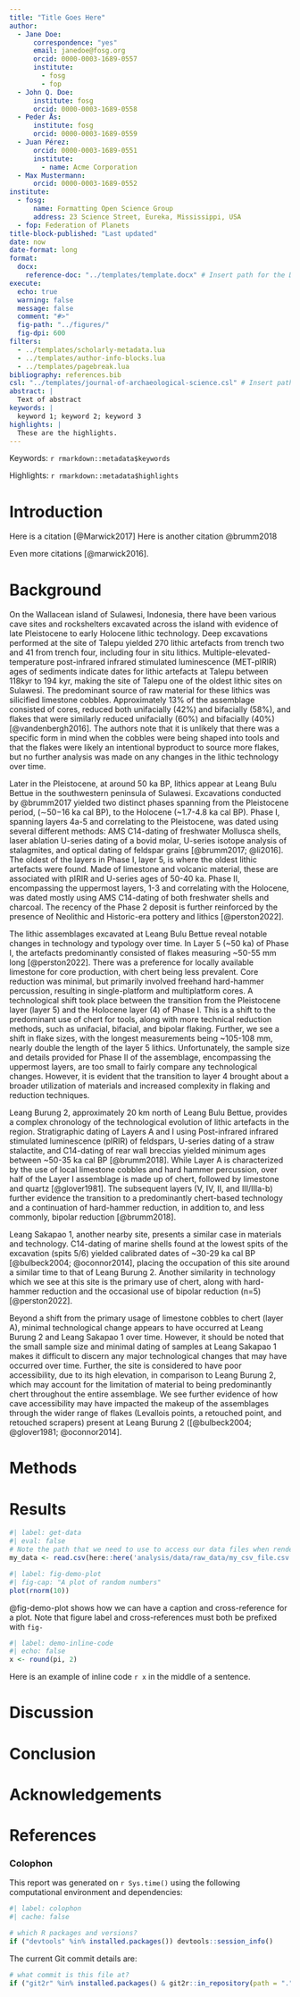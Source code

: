 ```yaml
---
title: "Title Goes Here"
author:
  - Jane Doe:
      correspondence: "yes"
      email: janedoe@fosg.org
      orcid: 0000-0003-1689-0557
      institute:
        - fosg
        - fop
  - John Q. Doe:
      institute: fosg
      orcid: 0000-0003-1689-0558
  - Peder Ås:
      institute: fosg
      orcid: 0000-0003-1689-0559
  - Juan Pérez:
      orcid: 0000-0003-1689-0551
      institute:
        - name: Acme Corporation
  - Max Mustermann:
      orcid: 0000-0003-1689-0552
institute:
  - fosg:
      name: Formatting Open Science Group
      address: 23 Science Street, Eureka, Mississippi, USA
  - fop: Federation of Planets
title-block-published: "Last updated"  
date: now
date-format: long
format: 
  docx:
    reference-doc: "../templates/template.docx" # Insert path for the DOCX file
execute:
  echo: true
  warning: false
  message: false
  comment: "#>"
  fig-path: "../figures/"
  fig-dpi: 600
filters:
  - ../templates/scholarly-metadata.lua
  - ../templates/author-info-blocks.lua
  - ../templates/pagebreak.lua
bibliography: references.bib
csl: "../templates/journal-of-archaeological-science.csl" # Insert path for the bib-style
abstract: |
  Text of abstract
keywords: |
  keyword 1; keyword 2; keyword 3
highlights: |
  These are the highlights. 
---
```


<!-- This is the format for text comments that will be ignored during renderings. Do not put R code in these comments because it will not be ignored. -->

<!-- With the following code you can access and display values from the yml header above. -->

Keywords: `r rmarkdown::metadata$keywords`

Highlights: `r rmarkdown::metadata$highlights`

<!-- The actual document text starts here: -->

# Introduction

Here is a citation [@Marwick2017] Here is another citation @brumm2018

Even more citations [@marwick2016].

<!-- visual mode for citations + must have empty spaces when making those citations / @ + van den burgh showing up as bergh -->

# Background

On the Wallacean island of Sulawesi, Indonesia, there have been various cave sites and rockshelters excavated across the island with evidence of late Pleistocene to early Holocene lithic technology. Deep excavations performed at the site of Talepu yielded 270 lithic artefacts from trench two and 41 from trench four, including four in situ lithics. Multiple-elevated-temperature post-infrared infrared stimulated luminescence (MET-pIRIR) ages of sediments indicate dates for lithic artefacts at Talepu between 118kyr to 194 kyr, making the site of Talepu one of the oldest lithic sites on Sulawesi. The predominant source of raw material for these lithics was silicified limestone cobbles. Approximately 13% of the assemblage consisted of cores, reduced both unifacially (42%) and bifacially (58%), and flakes that were similarly reduced unifacially (60%) and bifacially (40%) [@vandenbergh2016]. The authors note that it is unlikely that there was a specific form in mind when the cobbles were being shaped into tools and that the flakes were likely an intentional byproduct to source more flakes, but no further analysis was made on any changes in the lithic technology over time.

Later in the Pleistocene, at around 50 ka BP, lithics appear at Leang Bulu Bettue in the southwestern peninsula of Sulawesi. Excavations conducted by @brumm2017 yielded two distinct phases spanning from the Pleistocene period, (∼50−16 ka cal BP), to the Holocene (\~1.7-4.8 ka cal BP). Phase I, spanning layers 4a-5 and correlating to the Pleistocene, was dated using several different methods: AMS C14-dating of freshwater Mollusca shells, laser ablation U-series dating of a bovid molar, U-series isotope analysis of stalagmites, and optical dating of feldspar grains [@brumm2017; @li2016]. The oldest of the layers in Phase I, layer 5, is where the oldest lithic artefacts were found. Made of limestone and volcanic material, these are associated with pIRIR and U-series ages of 50-40 ka. Phase II, encompassing the uppermost layers, 1-3 and correlating with the Holocene, was dated mostly using AMS C14-dating of both freshwater shells and charcoal. The recency of the Phase 2 deposit is further reinforced by the presence of Neolithic and Historic-era pottery and lithics [@perston2022].

The lithic assemblages excavated at Leang Bulu Bettue reveal notable changes in technology and typology over time. In Layer 5 (\~50 ka) of Phase I, the artefacts predominantly consisted of flakes measuring \~50-55 mm long [@perston2022]. There was a preference for locally available limestone for core production, with chert being less prevalent. Core reduction was minimal, but primarily involved freehand hard-hammer percussion, resulting in single-platform and multiplatform cores. A technological shift took place between the transition from the Pleistocene layer (layer 5) and the Holocene layer (4) of Phase I. This is a shift to the predominant use of chert for tools, along with more technical reduction methods, such as unifacial, bifacial, and bipolar flaking. Further, we see a shift in flake sizes, with the longest measurements being \~105-108 mm, nearly double the length of the layer 5 lithics. Unfortunately, the sample size and details provided for Phase II of the assemblage, encompassing the uppermost layers, are too small to fairly compare any technological changes. However, it is evident that the transition to layer 4 brought about a broader utilization of materials and increased complexity in flaking and reduction techniques.

Leang Burung 2, approximately 20 km north of Leang Bulu Bettue, provides a complex chronology of the technological evolution of lithic artefacts in the region. Stratigraphic dating of Layers A and I using Post-infrared infrared stimulated luminescence (pIRIR) of feldspars, U-series dating of a straw stalactite, and C14-dating of rear wall breccias yielded minimum ages between \~50-35 ka cal BP [@brumm2018]. While Layer A is characterized by the use of local limestone cobbles and hard hammer percussion, over half of the Layer I assemblage is made up of chert, followed by limestone and quartz [@glover1981]. The subsequent layers (V, IV, II, and III/IIIa-b) further evidence the transition to a predominantly chert-based technology and a continuation of hard-hammer reduction, in addition to, and less commonly, bipolar reduction [@brumm2018].

Leang Sakapao 1, another nearby site, presents a similar case in materials and technology. C14-dating of marine shells found at the lowest spits of the excavation (spits 5/6) yielded calibrated dates of \~30-29 ka cal BP [@bulbeck2004; @oconnor2014], placing the occupation of this site around a similar time to that of Leang Burung 2. Another similarity in technology which we see at this site is the primary use of chert, along with hard-hammer reduction and the occasional use of bipolar reduction (n=5) [@perston2022].

Beyond a shift from the primary usage of limestone cobbles to chert (layer A), minimal technological change appears to have occurred at Leang Burung 2 and Leang Sakapao 1 over time. However, it should be noted that the small sample size and minimal dating of samples at Leang Sakapao 1 makes it difficult to discern any major technological changes that may have occurred over time. Further, the site is considered to have poor accessibility, due to its high elevation, in comparison to Leang Burung 2, which may account for the limitation of material to being predominantly chert throughout the entire assemblage. We see further evidence of how cave accessibility may have impacted the makeup of the assemblages through the wider range of flakes (Levallois points, a retouched point, and retouched scrapers) present at Leang Burung 2 ([@bulbeck2004; @glover1981; @oconnor2014].

```{=html}
<!--
last background paragraph notes

-should i make note of flakes with silica gloss ? didn't really appear to be a major detail
-trouble importing Glover 1981 citation, just added so maybe try again later
-(n=(number)) proper in research papers ?
-expansions needed in final paragraph?
-->
```
# Methods

# Results

<!-- Here's some example analysis code: -->

```r
#| label: get-data
#| eval: false
# Note the path that we need to use to access our data files when rendering this document
my_data <- read.csv(here::here('analysis/data/raw_data/my_csv_file.csv'))
```

```r
#| label: fig-demo-plot
#| fig-cap: "A plot of random numbers"
plot(rnorm(10))
```

@fig-demo-plot shows how we can have a caption and cross-reference for a plot. Note that figure label and cross-references must both be prefixed with `fig-`

```r
#| label: demo-inline-code
#| echo: false
x <- round(pi, 2)
```

Here is an example of inline code `r x` in the middle of a sentence.

# Discussion

# Conclusion

# Acknowledgements

<!-- The following line inserts a page break  -->

\newpage

# References

<!-- The following line ensures the references appear here for the MS Word or HTML output files, rather than right at the end of the document (this will not work for PDF files):  -->

::: {#refs}
:::

\newpage

### Colophon

This report was generated on `r Sys.time()` using the following computational environment and dependencies:

```r
#| label: colophon
#| cache: false

# which R packages and versions?
if ("devtools" %in% installed.packages()) devtools::session_info()
```

The current Git commit details are:

```r
# what commit is this file at? 
if ("git2r" %in% installed.packages() & git2r::in_repository(path = ".")) git2r::repository(here::here())  
```
